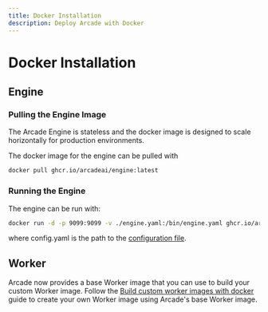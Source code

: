 ```yaml
---
title: Docker Installation
description: Deploy Arcade with Docker
---
```


# Docker Installation

## Engine

### Pulling the Engine Image

The Arcade Engine is stateless and the docker image is designed to scale horizontally for production environments.

The docker image for the engine can be pulled with

```bash
docker pull ghcr.io/arcadeai/engine:latest
```

### Running the Engine

The engine can be run with:

```bash
docker run -d -p 9099:9099 -v ./engine.yaml:/bin/engine.yaml ghcr.io/arcadeai/engine:latest
```

where config.yaml is the path to the [configuration file](/home/local-deployment/configure/templates).

## Worker

Arcade now provides a base Worker image that you can use to build your custom Worker image. Follow the [Build custom worker images with docker](/home/serve-tools/docker-worker) guide to create your own Worker image using Arcade's base Worker image.
